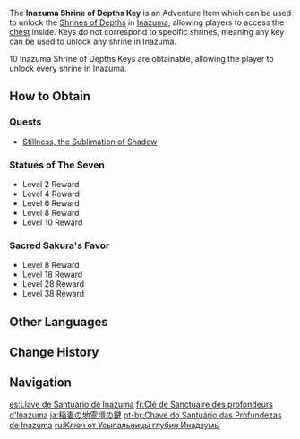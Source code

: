 {{Item Infobox
|id           = 107008
|image        = Item Inazuma Shrine of Depths Key.png
|type         = Adventure Items
|group        = Shrine of Depths Keys
|invCategory  = Precious Items
|description  = A key that can break the seal on the ancient [[Shrines of Depths]] scattered around [[Inazuma]]. These Shrines of Depths sealed themselves off when the civilization that built them was lost. Keys lost deep within domains are able to break the seals. Or perhaps that, for a moment, these keys help the seals to forget all that they have lost.
|source1      = [[Inazuma]] [[Statue of The Seven]]
|source2      = [[Sacred Sakura's Favor]]
|source3      = Complete [[Chapter II]]: Act II - ''[[Stillness, the Sublimation of Shadow]]''
}}
The '''Inazuma Shrine of Depths Key''' is an Adventure Item which can be used to unlock the [[Shrines of Depths]] in [[Inazuma]], allowing players to access the [[chest]] inside. Keys do not correspond to specific shrines, meaning any key can be used to unlock any shrine in Inazuma.

10 Inazuma Shrine of Depths Keys are obtainable, allowing the player to unlock every shrine in Inazuma.

==How to Obtain==
===Quests===
* [[Stillness, the Sublimation of Shadow]]

===Statues of The Seven===
{{Main|Statue of The Seven#Statue Levels}}
* Level 2 Reward
* Level 4 Reward
* Level 6 Reward
* Level 8 Reward
* Level 10 Reward

===Sacred Sakura's Favor===
{{Main|Sacred Sakura's Favor#Rewards}}
* Level 8 Reward
* Level 18 Reward
* Level 28 Reward
* Level 38 Reward

==Other Languages==
{{Other Languages
|en      = Inazuma Shrine of Depths Key
|zhs     = 稻妻地灵龛之钥
|zhs_rm  = Dàoqī Dìlíngkān zhī Yào
|zht     = 稻妻地靈龕之鑰
|zht_rm  = Dàoqī Dìlíngkān zhī Yào
|zh_tl   = 
|ja      = 稲妻の地霊壇の鍵
|ja_rm   = Inazuma no Chireidan no Kagi
|ja_tl   = Inazuma Spirit Podium Key
|ko      = 이나즈마의 지령 감실 열쇠
|ko_rm   = Inajeuma Jiryeongui Gamsil Yeolsoe
|ko_tl   = Inazum Earth Spirit's Tabernacle Key
|es      = Llave de Santuario de Inazuma
|es_tl   = Inazuma Shrine Key
|fr      = Clé du Sanctuaire des profondeurs d'Inazuma
|fr_tl   = Inazuma Shrine of Depths Key
|ru      = Ключ от Усыпальницы глубин Инадзумы
|ru_tl   = Key for Inazuma Shrine of Depths
|th      = Inazuma Shrine of Depths Key
|vi      = Chìa Khóa Đền Địa Linh Inazuma
|vi_tl   = Inazuma {{Lexicon|Shrine of Depths|vi}} Key
|de      = Schlüssel zu den Schreinen der Tiefe in Inazuma
|de_tl   = Key to the Shrines of Depths in Inazuma
|id      = Inazuma Shrine of Depths Key
|pt      = Chave do Santuário das Profundezas
|pt_tl   = Shrine of Depths Key
|tr      = Inazuma Derinlikler Tapınağı Anahtarı
|tr_tl   = Inazuma Temple of Depths Key
|it      = Chiave del Santuario delle Profondità d'Inazuma
|it_tl   = Key of the Sanctuary of Depths of Inazuma
}}

==Change History==
{{Change History|2.0}}

==Navigation==
{{Precious Navbox|Item}}

[[es:Llave de Santuario de Inazuma]]
[[fr:Clé de Sanctuaire des profondeurs d'Inazuma]]
[[ja:稲妻の地霊壇の鍵]]
[[pt-br:Chave do Santuário das Profundezas de Inazuma]]
[[ru:Ключ от Усыпальницы глубин Инадзумы]]